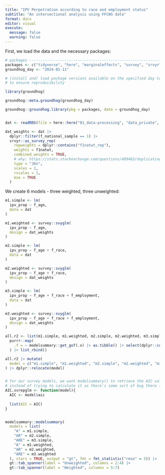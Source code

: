 ```yaml
---
title: "IPV Perpetration according to race and employment status"
subtitle: "An intersectional analysis using FFCWS data"
format: docx
editor: visual
execute:
  message: false
  warning: false
---
```


First, we load the data and the necessary packages:

```r
# packages ----------------------------------------------------------------
packages <- c("tidyverse", "here", "marginaleffects", "survey", "srvyr", "modelsummary")
groundhog_day <- "2024-01-11"

# (install and) load package versions available on the specified day to try
# to ensure reproducibility

library(groundhog)

groundhog::meta.groundhog(groundhog_day)

groundhog::groundhog.library(pkg = packages, date = groundhog_day)


dat <- readRDS(file = here::here("01_data-processing", "data_private", "data_final_imputed_cases.RDS"))

dat_weights <- dat |> 
  dplyr::filter(f_national_sample == 1) |> 
  srvyr::as_survey_rep(
    repweights = dplyr::contains("f1natwt_rep"),
    weights = f1natwt,
    combined_weights = TRUE,
    # why: https://stats.stackexchange.com/questions/409463/duplicating-stata-survey-design-using-svrepdesign-from-survey-package-in-r
    type = "JKn",
    scales = 1,
    rscales = 1,
    mse = TRUE
  )
```

We create 6 models - three weighted, three unweighted:

```r
m1.simple <- lm(
  ipv_prop ~ f_age,
  data = dat
)

m1.weighted <- survey::svyglm(
  ipv_prop ~ f_age,
  design = dat_weights
)

m2.simple <- lm(
  ipv_prop ~ f_age + f_race,
  data = dat
)

m2.weighted <- survey::svyglm(
  ipv_prop ~ f_age + f_race,
  design = dat_weights
)

m3.simple <- lm(
  ipv_prop ~ f_age + f_race + f_employment,
  data = dat
)

m3.weighted <- survey::svyglm(
  ipv_prop ~ f_age + f_race + f_employment,
  design = dat_weights
)

all.r2 <- list(m1.simple, m1.weighted, m2.simple, m2.weighted, m3.simple, m3.weighted) |> 
  purrr::map(
    .f = ~ modelsummary::get_gof(.x) |> as.tibble() |> select(dplyr::contains("r.squared"))
  ) |> list_rbind()

all.r2 |> mutate(
  model = c("m1.simple", "m1.weighted", "m2.simple", "m2.weighted", "m3.simple", "m3.weighted")
) |> dplyr::relocate(model)


# for our survey models, we want modelsummary() to retrieve the AIC value that is stored in the model object
# instead of trying to calculate it as there's some sort of bug there (still to ask on StackOverflow about this)
AIC.svrepglm <- function(model){
  AIC <- model$aic
  
  list(AIC = AIC)
}


modelsummary::modelsummary(
  models = list(
    "A" = m1.simple, 
    "AR" = m2.simple, 
    "ARE" = m3.simple, 
    "A" = m1.weighted, 
    "AR" = m2.weighted, 
    "ARE" = m3.weighted
  ), stars = TRUE, output = "gt", fmt = fmt_statistic("rmse" = 5)) |> 
  gt::tab_spanner(label = "Unweighted", columns = 2:4) |> 
  gt::tab_spanner(label = "Weighted", columns = 5:7)


```
